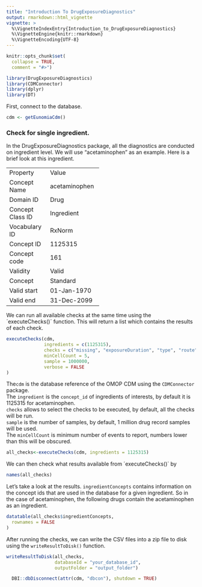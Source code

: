 ```yaml
---
title: "Introduction To DrugExposureDiagnostics"
output: rmarkdown::html_vignette
vignette: >
  %\VignetteIndexEntry{Introduction_to_DrugExposureDiagnostics}
  %\VignetteEngine{knitr::rmarkdown}
  %\VignetteEncoding{UTF-8}
---
```


```r
knitr::opts_chunk$set(
  collapse = TRUE,
  comment = "#>")
```

```r
library(DrugExposureDiagnostics)
library(CDMConnector)
library(dplyr)
library(DT)
```
First, connect to the database.

```r
cdm <- getEunomiaCdm()
```

### Check for single ingredient. 

In the DrugExposureDiagnostics package, all the diagnostics are conducted on ingredient level. We will use "acetaminophen" as an example. Here is a brief look at this ingredient. 

+------------------+---------------+
| Property         | Value         |
+------------------+---------------+
| Concept Name     | acetaminophen |
+------------------+---------------+
| Domain ID        | Drug          |
+------------------+---------------+
| Concept Class ID | Ingredient    |
+------------------+---------------+
| Vocabulary ID    | RxNorm        |
+------------------+---------------+
| Concept ID       | 1125315       |
+------------------+---------------+
| Concept code     | 161           |
+------------------+---------------+
| Validity         | Valid         |
+------------------+---------------+
| Concept          | Standard      |
+------------------+---------------+
| Valid start      | 01-Jan-1970   |
+------------------+---------------+
| Valid end        | 31-Dec-2099   |
+------------------+---------------+

We can run all available checks at the same time using the ´executeChecks()´ function. This will return a list which contains the results of each check.

```r
executeChecks(cdm,
              ingredients = c(1125315), 
              checks = c("missing", "exposureDuration", "type", "route","sourceConcept", "daysSupply", "verbatimEndDate","dailyDose", "sig", "quantity", "histogram"), 
              minCellCount = 5,
              sample = 1000000,
              verbose = FALSE
)
```

The`cdm` is the database reference of the OMOP CDM using the `CDMConnector` package.    
The `ingredient` is the `concept_id` of ingredients of interests, by default it is 1125315 for acetaminophen.   
`checks` allows to select the checks to be executed, by default, all the checks will be run.   
`sample` is the number of samples, by default, 1 million drug record samples will be used.  
The `minCellCount` is minimum number of events to report, numbers lower than this will be obscured.    


```r
all_checks<-executeChecks(cdm, ingredients = 1125315)

```

We can then check what results available from ´executeChecks()´ by
```r
names(all_checks)
```

Let's take a look at the results. `ingredientConcepts` contains information on the concept ids that are used in the database for a given ingredient. So in the case of acetaminophen, the following drugs contain the acetaminophen as an ingredient. 



```r
datatable(all_checks$ingredientConcepts,
  rownames = FALSE
)
```


After running the checks, we can write the CSV files into a zip file to disk using the `writeResultToDisk()` function. 
```r
writeResultToDisk(all_checks,
                  databaseId = "your_database_id", 
                  outputFolder = "output_folder")
```


```r
  DBI::dbDisconnect(attr(cdm, "dbcon"), shutdown = TRUE)
```
